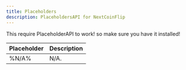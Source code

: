 ```yaml
---
title: Placeholders
description: PlaceholdersAPI for NextCoinFlip
---
```


This require PlaceholderAPI to work! so make sure you have it installed!

| Placeholder                  | Description    |
| ----------------------------- | -------------  |
| %N/A% | N/A. |
